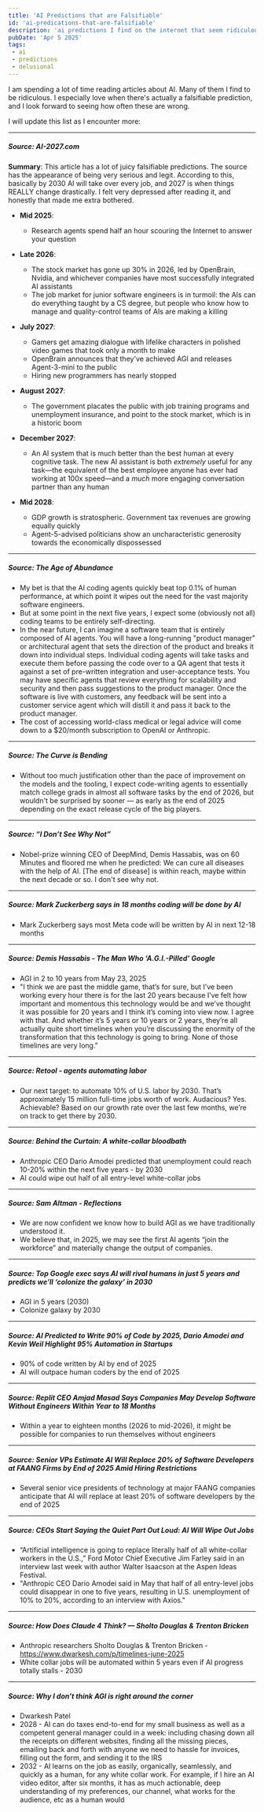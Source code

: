 ```yaml
---
title: 'AI Predictions that are Falsifiable'
id: 'ai-predications-that-are-falsifiable'
description: 'ai predictions I find on the internet that seem ridiculous'
pubDate: 'Apr 5 2025'
tags:
 - ai
 - predictions
 - delusional
---
```


I am spending a lot of time reading articles about AI.  Many of them I find to be ridiculous.  I especially love when there's actually a falsifiable prediction, and I look forward to seeing how often these are wrong.

I will update this list as I encounter more:

---
##### Source: <CustomLink href="https://ai-2027.com">AI-2027.com</CustomLink>
**Summary**: This article has a lot of juicy falsifiable predictions.  The source has the appearance of being very serious and legit.  According to this, basically by 2030 AI will take over every job, 
and 2027 is when things REALLY change drastically. I felt very depressed after reading it, and honestly that made me extra bothered.

- **Mid 2025**: 
  - Research agents spend half an hour scouring the Internet to answer your question
- **Late 2026**: 
  - The stock market has gone up 30% in 2026, led by OpenBrain, Nvidia, and whichever companies have most successfully integrated AI assistants
  - The job market for junior software engineers is in turmoil: the AIs can do everything taught by a CS degree, but people who know how to manage and quality-control teams of AIs are making a killing
- **July 2027**: 
  - Gamers get amazing dialogue with lifelike characters in polished video games that took only a month to make
  - OpenBrain announces that they've achieved AGI and releases Agent-3-mini to the public
  - Hiring new programmers has nearly stopped
- **August 2027**: 
  - The government placates the public with job training programs and unemployment insurance, and point to the stock market, which is in a historic boom

- **December 2027**:
  - An AI system that is much better than the best human at every cognitive task. The new AI assistant is both *extremely* useful for any task—the equivalent of the best employee anyone has ever had working at 100x speed—and a *much* more engaging conversation partner than any human
- **Mid 2028**: 
  - GDP growth is stratospheric. Government tax revenues are growing equally quickly
  - Agent-5-advised politicians show an uncharacteristic generosity towards the economically dispossessed
---

##### Source: <CustomLink href="https://tomblomfield.com/post/1743528547367/the-age-of-abundance">The Age of Abundance</CustomLink>
- My bet is that the AI coding agents quickly beat top 0.1% of human performance, at which point it wipes out the need for the vast majority software engineers.
- But at some point in the next five years, I expect some (obviously not all) coding teams to be entirely self-directing.
- In the near future, I can imagine a software team that is entirely composed of AI agents. You will have a long-running "product manager" or architectural agent that sets 
the direction of the product and breaks it down into individual steps. Individual coding agents will take tasks and execute them before passing the code over to a QA agent
 that tests it against a set of pre-written integration and user-acceptance tests. You may have specific agents that review everything for scalability and security and 
 then pass suggestions to the product manager. Once the software is live with customers, any feedback will be sent into a customer service agent which will distill it and pass it back to the product manager. 
-  The cost of accessing world-class medical or legal advice will come down to a $20/month subscription to OpenAI or Anthropic.
---

##### Source: <CustomLink href="https://grantslatton.com/the-curve-is-bending">The Curve is Bending</CustomLink>
- Without too much justification other than the pace of improvement on the models and the tooling, I expect code-writing agents to essentially match college grads in almost all software tasks 
by the end of 2026, but wouldn't be surprised by sooner — as early as the end of 2025 depending on the exact release cycle of the big players.


---

##### Source: <CustomLink href="https://blog.jim-nielsen.com/2025/i-dont-see-why-not/ ">“I Don’t See Why Not”</CustomLink>
- Nobel-prize winning CEO of DeepMind, Demis Hassabis, was on 60 Minutes and floored me when he predicted: We can cure all diseases with the help of AI. [The end of disease] is within reach, maybe within the next decade or so. I don't see why not.

---

##### Source: <CustomLink href="https://www.indiatoday.in/technology/news/story/mark-zuckerberg-says-in-18-months-coding-will-be-done-by-ai-it-will-be-better-than-work-of-most-engineers-2717414-2025-04-30">Mark Zuckerberg says in 18 months coding will be done by AI</CustomLink>
- Mark Zuckerberg says most Meta code will be written by AI in next 12-18 months

---

##### Source: <CustomLink href="https://www.nytimes.com/2025/05/23/podcasts/google-ai-demis-hassabis-hard-fork.html?unlocked_article_code=1.J08.ZoUC.Cl0bKjzrfrHk&smid=url-share">Demis Hassabis - The Man Who ‘A.G.I.-Pilled’ Google</CustomLink>
- AGI in 2 to 10 years from May 23, 2025
- "I think we are past the middle game, that’s for sure, but I’ve been working every hour there is for the last 20 years because I’ve felt how important and momentous this technology would be and we’ve thought it was possible for 20 years and I think it’s coming into view now. I agree with that. And whether it’s 5 years or 10 years or 2 years, they’re all actually quite short timelines when you’re discussing the enormity of the transformation that this technology is going to bring. None of those timelines are very long."

--- 

##### Source: <CustomLink href="https://retool.com/blog/retool-automates-100-million-hours-of-work-launching-agents?_bhlid=cb96241e755ad09d66e1dbde6389bb177d709270">Retool - agents automating labor</CustomLink>
- Our next target: to automate 10% of U.S. labor by 2030. That’s approximately 15 million full-time jobs worth of work. Audacious? Yes. Achievable? Based on our growth rate over the last few months, we’re on track to get there by 2030.

---

##### Source: <CustomLink href="https://www.axios.com/2025/05/28/ai-jobs-white-collar-unemployment-anthropic?_bhlid=a78b45a97610cfa3800daabff4fe08a726eaa518">Behind the Curtain: A white-collar bloodbath</CustomLink>
- Anthropic CEO Dario Amodei predicted that unemployment could reach 10-20% within the next five years - by 2030
- AI could wipe out half of all entry-level white-collar jobs

---

##### Source: <CustomLink href="https://blog.samaltman.com/reflections">Sam Altman - Reflections</CustomLink>
- We are now confident we know how to build AGI as we have traditionally understood it. 
- We believe that, in 2025, we may see the first AI agents “join the workforce” and materially change the output of companies. 

---

##### Source: <CustomLink href="https://fortune.com/2025/06/06/google-deepmind-ceo-demis-hassabis-ai-smarter-than-humans-space-colonization-robot-nurses/">Top Google exec says AI will rival humans in just 5 years and predicts we’ll ‘colonize the galaxy’ in 2030</CustomLink>
- AGI in 5 years (2030)
- Colonize galaxy by 2030

---

##### Source: <CustomLink href="https://deepnewz.com/software/ai-predicted-to-write-90-code-2025-dario-amodei-kevin-weil-highlight-95-startups-bef3e6ec">AI Predicted to Write 90% of Code by 2025, Dario Amodei and Kevin Weil Highlight 95% Automation in Startups</CustomLink>
- 90% of code written by AI by end of 2025
- AI will outpace human coders by the end of 2025

---

##### Source: <CustomLink href="https://deepnewz.com/software/replit-ceo-amjad-masad-says-companies-develop-software-engineers-year-to-18-bfe1fcb4">Replit CEO Amjad Masad Says Companies May Develop Software Without Engineers Within Year to 18 Months</CustomLink>
- Within a year to eighteen months (2026 to mid-2026), it might be possible for companies to run themselves without engineers

---

##### Source: <CustomLink href="https://deepnewz.com/tech/senior-vps-estimate-ai-replace-20-software-developers-faang-firms-end-2025-amid-a132b412">Senior VPs Estimate AI Will Replace 20% of Software Developers at FAANG Firms by End of 2025 Amid Hiring Restrictions</CustomLink>
- Several senior vice presidents of technology at major FAANG companies anticipate that AI will replace at least 20% of software developers by the end of 2025

---

##### Source: <CustomLink href="https://www.wsj.com/tech/ai/ai-white-collar-job-loss-b9856259?st=tMyy6N&reflink=desktopwebshare_permalink">CEOs Start Saying the Quiet Part Out Loud: AI Will Wipe Out Jobs</CustomLink>
- “Artificial intelligence is going to replace literally half of all white-collar workers in the U.S.,” Ford Motor Chief Executive Jim Farley said in an interview last week with author Walter Isaacson at the Aspen Ideas Festival.
- "Anthropic CEO Dario Amodei said in May that half of all entry-level jobs could disappear in one to five years, resulting in U.S. unemployment of 10% to 20%, according to an interview with Axios."

---

##### Source: <CustomLink href="https://www.dwarkesh.com/p/sholto-trenton-2">How Does Claude 4 Think? — Sholto Douglas & Trenton Bricken</CustomLink>
- Anthropic researchers Sholto Douglas & Trenton Bricken - https://www.dwarkesh.com/p/timelines-june-2025
- White collar jobs will be automated within 5 years even if AI progress totally stalls - 2030

---

##### Source: <CustomLink href="https://www.dwarkesh.com/p/timelines-june-2025">Why I don’t think AGI is right around the corner</CustomLink>
- Dwarkesh Patel 
- 2028 - AI can do taxes end-to-end for my small business as well as a competent general manager could in a week: including chasing down all the receipts on different websites, finding all the missing pieces, emailing back and forth with anyone we need to hassle for invoices, filling out the form, and sending it to the IRS
- 2032 - AI learns on the job as easily, organically, seamlessly, and quickly as a human, for any white collar work. For example, if I hire an AI video editor, after six months, it has as much actionable, deep understanding of my preferences, our channel, what works for the audience, etc as a human would